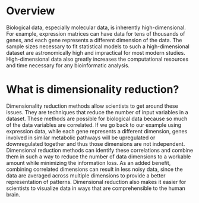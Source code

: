# Overview

Biological data, especially molecular data, is inherently high-dimensional. For example, expression matrices can have data for tens of thousands of genes, and each gene represents a different dimension of the data. The sample sizes necessary to fit statistical models to such a high-dimensional dataset are astronomically high and impractical for most modern studies. High-dimensional data also greatly increases the computational resources and time necessary for any bioinformatic analysis.


# What is dimensionality reduction?

Dimensionality reduction methods allow scientists to get around these issues. They are techniques that reduce the number of input variables in a dataset. These methods are possible for biological data because so much of the data variables are correlated. If we go back to our example using expression data, while each gene represents a different dimension, genes involved in similar metabolic pathways will be upregulated or downregulated together and thus those dimensions are not independent. Dimensional reduction methods can identify these correlations and combine them in such a way to reduce the number of data dimensions to a workable amount while minimizing the information loss. As an added benefit, combining correlated dimensions can result in less noisy data, since the data are averaged across multiple dimensions to provide a better representation of patterns. Dimensional reduction also makes it easier for scientists to visualize data in ways that are comprehensible to the human brain. 

